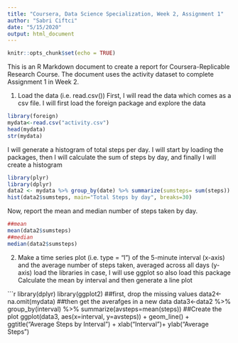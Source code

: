```yaml
---
title: "Coursera, Data Science Specialization, Week 2, Assignment 1"
author: "Sabri Ciftci"
date: "5/15/2020"
output: html_document
---
```


```r
knitr::opts_chunk$set(echo = TRUE)
```


This is an R Markdown document to create a report for Coursera-Replicable Research Course. The document uses the activity dataset to complete Assignment 1 in Week 2. 

1. Load the data (i.e. read.csv())
First, I will read the data which comes as a csv file. I will first load the foreign package and explore the data

```r
library(foreign)
mydata<-read.csv("activity.csv")
head(mydata)
str(mydata)
```

I will generate a histogram of total steps per day. I will start by loading the packages, then I will calculate the sum of steps by day, and finally I will create a histogram

```r
library(plyr)
library(dplyr)
data2 <- mydata %>% group_by(date) %>% summarize(sumsteps= sum(steps)) %>% na.omit()
hist(data2$sumsteps, main="Total Steps by day", breaks=30)
```

Now, report the mean and median number of steps taken by day.
```r
##mean
mean(data2$sumsteps)
##median
median(data2$sumsteps)
```

2. Make a time series plot (i.e. type = “l”) of the 5-minute interval (x-axis) and the average number of steps taken, averaged across all days (y-axis)
load the libraries in case, I will use ggplot so also load this package
Calculate the mean by interval and then generate a line plot

```r
library(dplyr)
library(ggplot2)
##first, drop the missing values
data2<-na.omit(mydata)
##then get the averafges in a new data
data3<-data2 %>% group_by(interval) %>% summarize(avsteps=mean(steps))
##Create the plot
 ggplot(data3, aes(x=interval, y=avsteps)) + geom_line() + ggtitle("Average Steps by Interval") + xlab("Interval")+  ylab("Average Steps")
 
 


